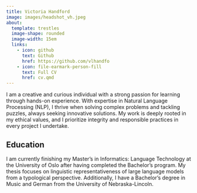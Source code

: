 ```yaml
---
title: Victoria Handford
image: images/headshot_vh.jpeg
about:
  template: trestles
  image-shape: rounded
  image-width: 15em
  links:
    - icon: github
      text: Github
      href: https://github.com/vlhandfo
    - icon: file-earmark-person-fill
      text: Full CV
      href: cv.qmd
---
```


I am a creative and curious individual with a strong passion for learning through hands-on experience. With expertise in Natural Language Processing (NLP), I thrive when solving complex problems and tackling puzzles, always seeking innovative solutions. My work is deeply rooted in my ethical values, and I prioritize integrity and responsible practices in every project I undertake. 

## Education
I am currently finishing my Master's in Informatics: Language Technology at the University of Oslo after having completed the Bachelor's program. My thesis focuses on linguistic representativeness of large language models from a typological perspective. Additionally, I have a Bachelor's degree in Music and German from the University of Nebraska-Lincoln.

## 
